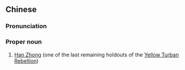 {{also|韩忠}}
==Chinese==
{{zh-forms|s=韩忠}}

===Pronunciation===
{{zh-pron
|m=Hán Zhōng
|cat=pn
}}

===Proper noun===
{{zh-proper noun}}

# [[w:Han Zhong (Yellow Turban rebel)|Han Zhong]] (one of the last remaining holdouts of the [[w:Yellow Turban Rebellion|Yellow Turban Rebellion]])